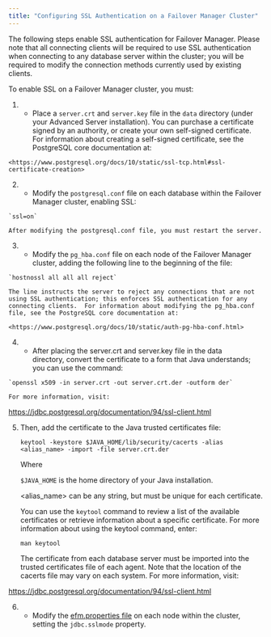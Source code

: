 ```yaml
---
title: "Configuring SSL Authentication on a Failover Manager Cluster"
---
```


<div id="configuring_ssl_authentication" class="registered_link"></div>


The following steps enable SSL authentication for Failover Manager. Please note that all connecting clients will be required to use SSL authentication when connecting to any database server within the cluster; you will be required to modify the connection methods currently used by existing clients.

To enable SSL on a Failover Manager cluster, you must:

1.    - Place a `server.crt` and `server.key` file in the `data` directory (under  
        your Advanced Server installation). You can purchase a certificate signed by an authority, or create your own self-signed certificate. For information about creating a self-signed certificate, see the PostgreSQL core documentation at:
    
    <https://www.postgresql.org/docs/10/static/ssl-tcp.html#ssl-certificate-creation>

2.    - Modify the `postgresql.conf` file on each database within the Failover  
        Manager cluster, enabling SSL:
    
    `ssl=on`
    
    After modifying the postgresql.conf file, you must restart the server.

3.    - Modify the `pg_hba.conf` file on each node of the Failover Manager  
        cluster, adding the following line to the beginning of the file:
    
    `hostnossl all all all reject`
    
    The line instructs the server to reject any connections that are not using SSL authentication; this enforces SSL authentication for any connecting clients.  For information about modifying the pg_hba.conf file, see the PostgreSQL core documentation at:
    
    <https://www.postgresql.org/docs/10/static/auth-pg-hba-conf.html>

4.    - After placing the server.crt and server.key file in the data  
        directory, convert the certificate to a form that Java understands; you can use the command:
    
    `openssl x509 -in server.crt -out server.crt.der -outform der`
    
    For more information, visit:

<https://jdbc.postgresql.org/documentation/94/ssl-client.html>

5.  Then, add the certificate to the Java trusted certificates file:
    
    `keytool -keystore $JAVA_HOME/lib/security/cacerts -alias <alias_name> -import -file server.crt.der`
    
    Where
    
    `$JAVA_HOME` is the home directory of your Java installation.
    
    \<alias_name\> can be any string, but must be unique for each certificate.
    
    You can use the `keytool` command to review a list of the available certificates or retrieve information about a specific certificate. For more information about using the keytool command, enter:
    
    `man keytool`
    
    The certificate from each database server must be imported into the trusted certificates file of each agent. Note that the location of the cacerts file may vary on each system. For more information, visit:

<https://jdbc.postgresql.org/documentation/94/ssl-client.html>

6.    - Modify the [efm.properties file](04_configuring_efm/01_cluster_properties/index#jdbc.sslmode) on each node within the cluster,  
        setting the `jdbc.sslmode` property.
